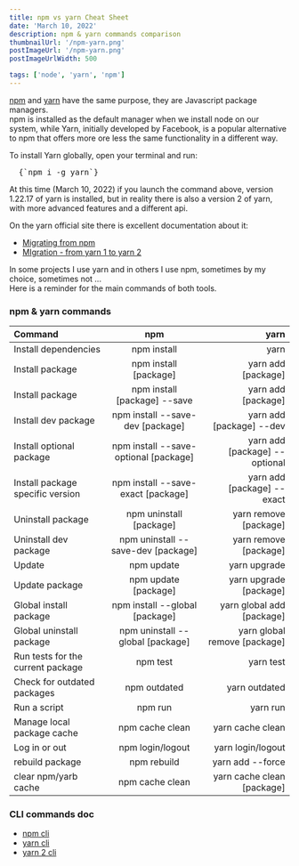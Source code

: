 ```yaml
---
title: npm vs yarn Cheat Sheet
date: 'March 10, 2022'
description: npm & yarn commands comparison
thumbnailUrl: '/npm-yarn.png'
postImageUrl: '/npm-yarn.png'
postImageUrlWidth: 500

tags: ['node', 'yarn', 'npm']
---
```


[npm](https://www.npmjs.com/) and [yarn](https://yarnpkg.com/) have the same purpose, they are Javascript package managers.  
npm is installed as the default manager when we install node on our system, while Yarn, initially developed by Facebook, 
is a popular alternative to npm that offers more ore less the same functionality in a different way.   

To install Yarn globally, open your terminal and run:
<pre>
  {`npm i -g yarn`}
</pre>

At this time (March 10, 2022) if you launch the command above, version 1.22.17 of yarn is installed, 
but in reality there is also a version 2 of yarn, with more advanced features and a different api.  

On the yarn official site there is excellent documentation about it:
- [Migrating from npm](https://classic.yarnpkg.com/lang/en/docs/migrating-from-npm/)
- [MIgration - from yarn 1 to yarn 2](https://yarnpkg.com/getting-started/migration)

In some projects I use yarn and in others I use npm, sometimes by my choice, sometimes not ...  
Here is a reminder for the main commands of both tools.  

### npm & yarn commands 

|Command |npm  |yarn|
| :--- | :----: | ----: |
|Install dependencies|npm install|yarn|
|Install package|npm install [package]|yarn add [package]|
|Install package|npm install [package] --save|yarn add [package]|
|Install dev package|npm install --save-dev [package]|yarn add [package] --dev|
|Install optional package|npm install --save-optional [package]|yarn add [package] --optional|
|Install package specific version|npm install --save-exact [package]|yarn add [package] --exact|
|Uninstall package|npm uninstall [package]|yarn remove [package]|
|Uninstall dev package|npm uninstall --save-dev [package]|yarn remove [package]|
|Update|npm update|yarn upgrade|
|Update package|npm update [package]|yarn upgrade [package]|
|Global install package|npm install --global [package]|yarn global add [package]|
|Global uninstall package|npm uninstall --global [package]|yarn global remove [package]|
|Run tests for the current package|npm test|yarn test|
|Check for outdated packages|npm outdated|yarn outdated|
|Run a script|npm run|yarn run|
|Manage local package cache|npm cache clean|yarn cache clean|
|Log in or out|npm login/logout|yarn login/logout|
|rebuild package|npm rebuild|yarn add --force|
|clear npm/yarb cache|npm cache clean|yarn cache clean [package]|   



### CLI commands doc 

- [npm cli](https://docs.npmjs.com/cli/v8/commands) 
- [yarn cli](https://classic.yarnpkg.com/en/docs/cli/)
- [yarn 2 cli](https://yarnpkg.com/cli/install)


